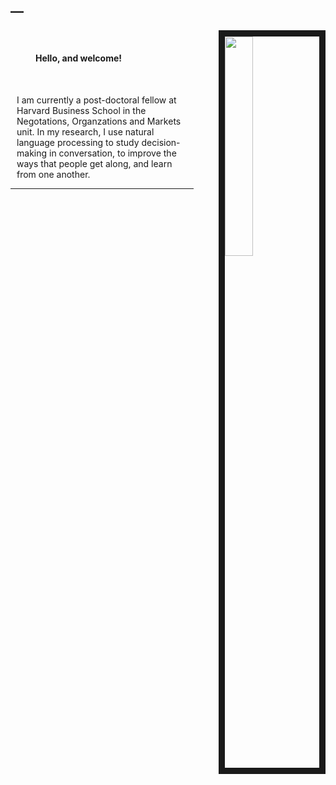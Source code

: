 ---
---

<link rel="stylesheet" href="styles.css" type="text/css">

<img src="images/mikeface.png" style="width:30%; border:10px solid; margin-right: 0px; margin-left: 40px" align="right">
<br/>
<h4 style="margin-left: 40px">Hello, and welcome!</h4>
<br/>
<div style="margin-left: 10px">

I am currently a post-doctoral fellow at Harvard Business School in the Negotations, Organzations and Markets unit. In my research, I use natural language processing to study decision-making in conversation, to improve the ways that people get along, and learn from one another.

</div>
***
